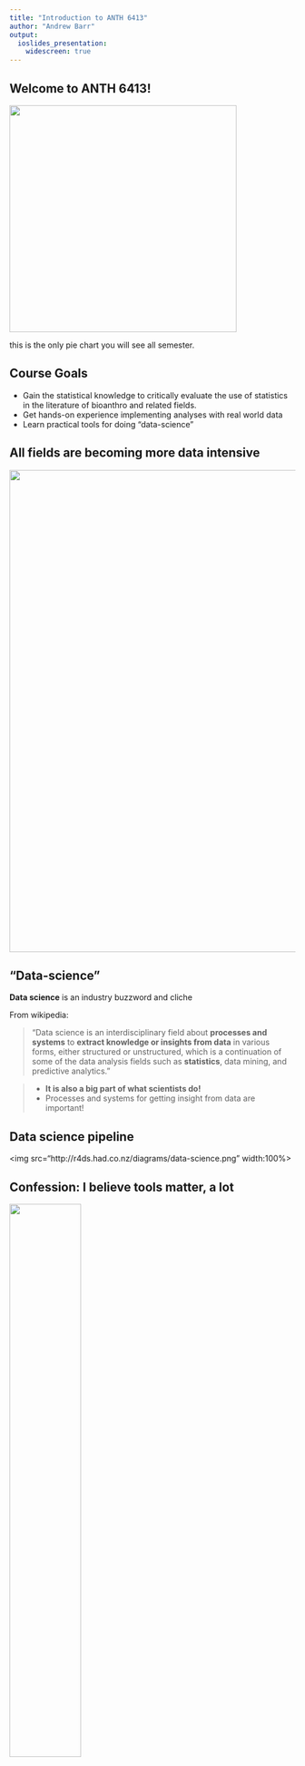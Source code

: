 ```yaml
---
title: "Introduction to ANTH 6413"
author: "Andrew Barr"
output: 
  ioslides_presentation:
    widescreen: true
---
```


## Welcome to ANTH 6413!

<img src="../../images/pyramid.png" height='400' width='auto'>

this is the only pie chart you will see all semester.

## Course Goals


- Gain the statistical knowledge to critically evaluate the use of statistics in the literature of bioanthro and related fields. 
- Get hands-on experience implementing analyses with real world data
- Learn practical tools for doing "data-science"

## All fields are becoming more data intensive

<div class="centered">
  <img src="../../images/matrix.png" width=850>
</div>

## "Data-science"

**Data science** is an industry buzzword and cliche

From wikipedia:


> "Data science is an interdisciplinary field about <span class="red2">**processes and systems**</span>
> to <span class="red2">**extract knowledge or insights from data**</span> in various forms, either structured 
> or unstructured, which is a continuation of some of the data analysis fields 
> such as <span class="red2">**statistics**</span>, data mining, and predictive analytics."


> - **It is also a big part of what scientists do!**
> - Processes and systems for getting insight from data are important!

## Data science pipeline

<img src="http://r4ds.had.co.nz/diagrams/data-science.png" width:100%>

## Confession: I believe tools matter, a lot

<img src="../../images/wrench.jpg" height='50%'>

> - We will spend a lot of time on the "how"
> - You will become very familiar with the nuts-and-bolts of analyzing data
> - Most of your grade comes from practical exercises

## Grading

Assignment                  | Percent
--------------------------------------------------------|---------------
Weekly homework assignments - submitted on Blackboard  | 40%
Practical Exam 1 | 20%
Practical Exam 2 | 20%
Class Project | 20%

## Outcome of the course

When you leave this course, I hope you are empowered to:

> -  collect your data in a format that makes your life easier
> -  explore patterns in your data
> -  test meaningful hypotheses using appropriate statistical tools
> -  communicate these results


## Tools of the Trade


> - MS Excel
> - Commercial Statistics Packages (e.g., SPSS)
> - R – open source and free package for statistical analysis

## Tools of the Trade


- MS Excel
- ~~Commercial Statistics Packages (e.g., SPSS)~~
- R – open source and free package for statistical analysis

## Why do I use R?

> - **Ignorance** - Because I don’t know how to use anything else
> - **Comprehensiveness** – Learn this one tool well, and you can do (almost) ANYTHING
> - **Reproducibility** – an R script is a detailed record of exactly what I did, from the raw data file, through data transformation, to analysis and results.
> - **Popularity** - R is insanely popular in academia and in industry ("why hello there, marketable skills!")

## What is R?


R is an **open-source** language and environment for statistical computing and graphics. 

**open-source** means that anyone can look at the code to see how it works.


<img src='https://www.r-project.org/logo/Rlogo.png' height=300px>


## What is R?


The 5th most popular programming language in the world

<img src='http://spectrum.ieee.org/image/Mjc5MjI0Ng.png' height=400px>

## What is R?


A rapidly growing system of user contributed packages.

<img src='http://revolution-computing.typepad.com/files/rplot03.svg' height=400px>

## R Studio


<img src='../../images/rstudio.png' height=500px>


## Course Website

http://hompal-stats.wabarr.com

Let's check out the website then do the Introduction To R

<span class='red2'>**Note**:</span> First homework assignment is due on September 12. 